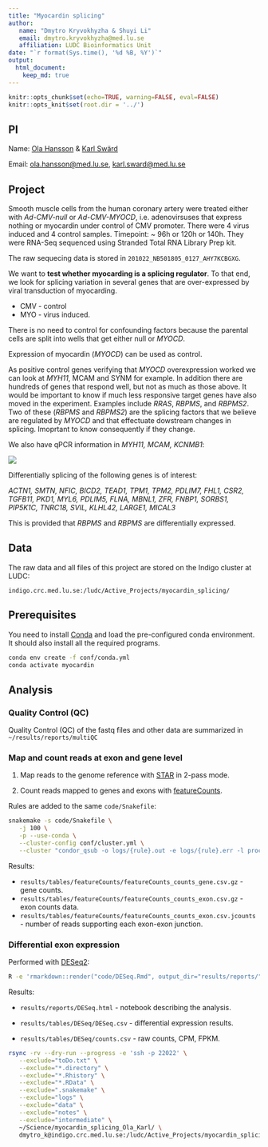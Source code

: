 ```yaml
---
title: "Myocardin splicing"
author:
   name: "Dmytro Kryvokhyzha & Shuyi Li"
   email: dmytro.kryvokhyzha@med.lu.se
   affiliation: LUDC Bioinformatics Unit
date: "`r format(Sys.time(), '%d %B, %Y')`"
output:
  html_document:
    keep_md: true
---
```


```r
knitr::opts_chunk$set(echo=TRUE, warning=FALSE, eval=FALSE)
knitr::opts_knit$set(root.dir = '../')
```

## PI

Name: [Ola Hansson](https://www.ludc.lu.se/ola-hansson-pi) & 
      [Karl Swärd](https://www.lunduniversity.lu.se/lucat/user/d6a67258cd7d2448a83f44c29cbda4e8)

Email: [ola.hansson@med.lu.se](mailto:ola.hansson@med.lu.se), 
       [karl.sward@med.lu.se](mailto:karl.sward@med.lu.se)


## Project

Smooth muscle cells from the human coronary artery were treated either with *Ad-CMV-null* or *Ad-CMV-MYOCD*, i.e. adenovirsuses that express nothing or myocardin under control of CMV promoter. There were 4 virus induced and 4 control samples. Timepoint: ~ 96h or 120h or 140h. They were RNA-Seq sequenced using Stranded Total RNA Library Prep kit.

The raw sequecing data is stored in `201022_NB501805_0127_AHY7KCBGXG`.

We want to **test whether myocarding is a splicing regulator**. To that end, we look for
splicing variation in several genes that are over-expressed by viral transduction of
myocarding.

- CMV - control
- MYO - virus induced.

There is no need to control for confounding factors because the parental cells are
split into wells that get either null or *MYOCD*. 

Expression of myocardin (*MYOCD*) can be used as control.

As positive control genes verifying that *MYOCD* overexpression worked we can look at *MYH11*, MCAM and SYNM for example. In addition there are hundreds of genes that respond well, but not as much as those above. It would be important to know if much less responsive target genes have also moved in the experiment. Examples include *RRAS*, *RBPMS*, and *RBPMS2*. Two of these (*RBPMS* and *RBPMS2*) are the splicing factors that we believe are regulated by *MYOCD* and that effectuate dowstream changes in splicing. Imoprtant to know consequently if they change.

We also have qPCR information in *MYH11, MCAM, KCNMB1*:

![](data/MYH11-MCAM-KCNMB1.png)

Differentially splicing of the following genes is of interest:

*ACTN1, SMTN, NFIC, BICD2, TEAD1, TPM1, TPM2, PDLIM7, FHL1, CSR2,
TGFB11, PKD1, MYL6, PDLIM5, FLNA, MBNL1, ZFR, FNBP1, SORBS1, PIP5K1C,
TNRC18, SVIL, KLHL42, LARGE1, MICAL3*

This is provided that *RBPMS* and *RBPMS* are differentially expressed.

## Data

The raw data and all files of this project are stored on the Indigo cluster at LUDC:

`indigo.crc.med.lu.se:/ludc/Active_Projects/myocardin_splicing/`

## Prerequisites

You need to install [Conda](https://conda.io) and load the pre-configured conda
environment. It should also install all the required programs.

```bash
conda env create -f conf/conda.yml
conda activate myocardin
```

## Analysis

### Quality Control (QC)

Quality Control (QC) of the fastq files and other data are summarized in `~/results/reports/multiQC`

### Map and count reads at exon and gene level

1. Map reads to the genome reference with [STAR](https://github.com/alexdobin/STAR) 
in 2-pass mode.

2. Count reads mapped to genes and exons with [featureCounts](http://bioinf.wehi.edu.au/featureCounts/).

Rules are added to the same `code/Snakefile`:

```bash
snakemake -s code/Snakefile \
   -j 100 \
   -p --use-conda \
   --cluster-config conf/cluster.yml \
   --cluster "condor_qsub -o logs/{rule}.out -e logs/{rule}.err -l procs={cluster.cores},mem={cluster.ram} -m e -V"
```

Results:

- `results/tables/featureCounts/featureCounts_counts_gene.csv.gz` - gene counts.
- `results/tables/featureCounts/featureCounts_counts_exon.csv.gz` - exon counts data.
- `results/tables/featureCounts/featureCounts_counts_exon.csv.jcounts` - number of reads supporting each exon-exon junction.

### Differential exon expression

Performed with [DESeq2](https://bioconductor.org/packages/release/bioc/vignettes/DESeq2/inst/doc/DESeq2.html):

```bash
R -e 'rmarkdown::render("code/DESeq.Rmd", output_dir="results/reports/")'
```

Results:

- `results/reports/DESeq.html` - notebook describing the analysis.

- `results/tables/DESeq/DESeq.csv` - differential expression results.

- `results/tables/DESeq/counts.csv` - raw counts, CPM, FPKM.


```bash
rsync -rv --dry-run --progress -e 'ssh -p 22022' \
   --exclude="toDo.txt" \
   --exclude="*.directory" \
   --exclude="*.Rhistory" \
   --exclude="*.RData" \
   --exclude=".snakemake" \
   --exclude="logs" \
   --exclude="data" \
   --exclude="notes" \
   --exclude="intermediate" \
   ~/Science/myocardin_splicing_Ola_Karl/ \
   dmytro_k@indigo.crc.med.lu.se:/ludc/Active_Projects/myocardin_splicing_Ola_Karl/
```

